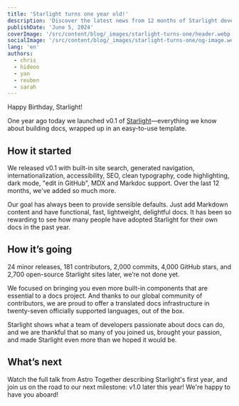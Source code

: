 ```yaml
---
title: 'Starlight turns one year old!'
description: 'Discover the latest news from 12 months of Starlight development'
publishDate: 'June 5, 2024'
coverImage: '/src/content/blog/_images/starlight-turns-one/header.webp'
socialImage: '/src/content/blog/_images/starlight-turns-one/og-image.webp'
lang: 'en'
authors:
  - chris
  - hideoo
  - yan
  - reuben
  - sarah
---
```



Happy Birthday, Starlight!

One year ago today we launched v0.1 of [Starlight](https://starlight.astro.build/)—everything we know about building docs, wrapped up in an easy-to-use template.

## How it started

We released v0.1 with built-in site search, generated navigation, internationalization, accessibility, SEO, clean typography, code highlighting, dark mode, "edit in GitHub", MDX and Markdoc support. Over the last 12 months, we've added so much more.

Our goal has always been to provide sensible defaults. Just add Markdown content and have functional, fast, lightweight, delightful docs. It has been so rewarding to see how many people have adopted Starlight for their own docs in the past year.

## How it’s going

24 minor releases, 181 contributors, 2,000 commits, 4,000 GitHub stars, and 2,700 open-source Starlight sites later, we’re not done yet.

We focused on bringing you even more built-in components that are essential to a docs project. And thanks to our global community of contributors, we are proud to offer a translated docs infrastructure in twenty-seven officially supported languages, out of the box.

Starlight shows what a team of developers passionate about docs can do, and we are thankful that so many of you joined us, brought your passion, and made Starlight even more than we hoped it would be.

## What’s next

Watch the full talk from Astro Together describing Starlight's first year, and join us on the road to our next milestone: v1.0 later this year! We're happy to have you aboard!

<YouTube id="https://youtu.be/j8K-ESJF814" />
